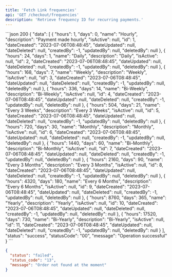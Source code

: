 ```yaml
---
title: 'Fetch Link frequencies'
api: 'GET /checkout/frequencies'
description: 'Retrieve frequency ID for recurring payments.'
---
```


<ResponseExample>
```json 200
{
    "data": [
        {
            "hours": 1,
            "days": 0,
            "name": "Hourly",
            "description": "Payment made hourly",
            "isActive": null,
            "id": 1,
            "dateCreated": "2023-07-06T08:48:45",
            "dateUpdated": null,
            "dateDeleted": null,
            "createdBy": -1,
            "updatedBy": null,
            "deletedBy": null
        },
        {
            "hours": 24,
            "days": 1,
            "name": "Daily",
            "description": "Daily",
            "isActive": null,
            "id": 2,
            "dateCreated": "2023-07-06T08:48:45",
            "dateUpdated": null,
            "dateDeleted": null,
            "createdBy": -1,
            "updatedBy": null,
            "deletedBy": null
        },
        {
            "hours": 168,
            "days": 7,
            "name": "Weekly",
            "description": "Weekly",
            "isActive": null,
            "id": 3,
            "dateCreated": "2023-07-06T08:48:45",
            "dateUpdated": null,
            "dateDeleted": null,
            "createdBy": -1,
            "updatedBy": null,
            "deletedBy": null
        },
        {
            "hours": 336,
            "days": 14,
            "name": "Bi-Weekly",
            "description": "Bi-Weekly",
            "isActive": null,
            "id": 4,
            "dateCreated": "2023-07-06T08:48:45",
            "dateUpdated": null,
            "dateDeleted": null,
            "createdBy": -1,
            "updatedBy": null,
            "deletedBy": null
        },
        {
            "hours": 504,
            "days": 21,
            "name": "Every 3 Weeks",
            "description": "Every 3 Weeks",
            "isActive": null,
            "id": 5,
            "dateCreated": "2023-07-06T08:48:45",
            "dateUpdated": null,
            "dateDeleted": null,
            "createdBy": -1,
            "updatedBy": null,
            "deletedBy": null
        },
        {
            "hours": 720,
            "days": 30,
            "name": "Monthly",
            "description": "Monthly",
            "isActive": null,
            "id": 6,
            "dateCreated": "2023-07-06T08:48:45",
            "dateUpdated": null,
            "dateDeleted": null,
            "createdBy": -1,
            "updatedBy": null,
            "deletedBy": null
        },
        {
            "hours": 1440,
            "days": 60,
            "name": "Bi-Monthly",
            "description": "Bi-Monthly",
            "isActive": null,
            "id": 7,
            "dateCreated": "2023-07-06T08:48:45",
            "dateUpdated": null,
            "dateDeleted": null,
            "createdBy": -1,
            "updatedBy": null,
            "deletedBy": null
        },
        {
            "hours": 2160,
            "days": 90,
            "name": "Every 3 Months",
            "description": "Every 3 Months",
            "isActive": null,
            "id": 8,
            "dateCreated": "2023-07-06T08:48:45",
            "dateUpdated": null,
            "dateDeleted": null,
            "createdBy": -1,
            "updatedBy": null,
            "deletedBy": null
        },
        {
            "hours": 4320,
            "days": 180,
            "name": "Every 6 Months",
            "description": "Every 6 Months",
            "isActive": null,
            "id": 9,
            "dateCreated": "2023-07-06T08:48:45",
            "dateUpdated": null,
            "dateDeleted": null,
            "createdBy": -1,
            "updatedBy": null,
            "deletedBy": null
        },
        {
            "hours": 8760,
            "days": 365,
            "name": "Yearly",
            "description": "Yearly",
            "isActive": null,
            "id": 10,
            "dateCreated": "2023-07-06T08:48:45",
            "dateUpdated": null,
            "dateDeleted": null,
            "createdBy": -1,
            "updatedBy": null,
            "deletedBy": null
        },
        {
            "hours": 17520,
            "days": 730,
            "name": "Bi-Yearly",
            "description": "Bi-Yearly",
            "isActive": null,
            "id": 11,
            "dateCreated": "2023-07-06T08:48:45",
            "dateUpdated": null,
            "dateDeleted": null,
            "createdBy": -1,
            "updatedBy": null,
            "deletedBy": null
        }
    ],
    "status": "success",
    "statusCode": "00",
    "message": "Operation successful"
}
```

```json 400
{
  "status": "failed",
  "status_code": "13",
  "message": "Order not found at the moment"
}
```
</ResponseExample>